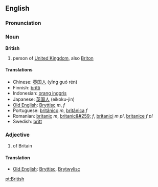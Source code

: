 ==English==
===Pronunciation===
{{IPA|/ˈbɹɪʔɪʃ/ ([[:w:Received Pronunciation|RP]]), /ˈbɹɪdɪʃ/ ([[:w:General American|GA]])}}
===Noun===
'''British'''

# person of [[United Kingdom]], also [[Briton]]

====Translations====
*Chinese: [[英国人]] (yīng guó rén)
*Finnish: [[britti]]
*Indonesian: [[orang inggris]]
*Japanese: [[英国人]] (eikoku-jin)
*[[Old English]]: [[Bryttisc]] ''m'', ''f''
*Portuguese: [[britânico]] ''m'', [[britânica]] ''f''
*Romanian: [[britanic]] ''m'', [[britanic&#259;]] ''f'', [[britanici]] ''m pl'', [[britanice]] ''f pl''
*Swedish: [[britt]]

===Adjective===

# of Britain

====Translation====
*[[Old English]]: [[Bryttisc]], [[Brytwylisc]]

[[pt:British]]